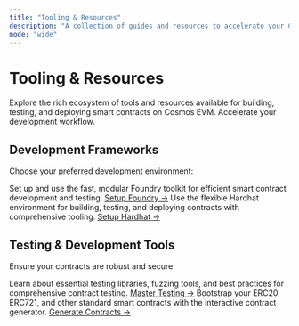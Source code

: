 ```yaml
---
title: "Tooling & Resources"
description: "A collection of guides and resources to accelerate your Cosmos EVM development workflow."
mode: "wide"
---
```


# Tooling & Resources

Explore the rich ecosystem of tools and resources available for building, testing, and deploying smart contracts on Cosmos EVM. Accelerate your development workflow.

## Development Frameworks

Choose your preferred development environment:

<CardGroup cols={2}>
  <Card title="Foundry Guide" icon="hammer">
    Set up and use the fast, modular Foundry toolkit for efficient smart contract development and testing.
    <a href="/docs/evm/developers/tooling-and-resources/foundry-guide">Setup Foundry →</a>
  </Card>
  <Card title="Hardhat Guide" icon="wrench">
    Use the flexible Hardhat environment for building, testing, and deploying contracts with comprehensive tooling.
    <a href="/docs/evm/developers/tooling-and-resources/hardhat-guide">Setup Hardhat →</a>
  </Card>
</CardGroup>

## Testing & Development Tools

Ensure your contracts are robust and secure:

<CardGroup cols={2}>
  <Card title="Testing & Fuzzing" icon="test-tube">
    Learn about essential testing libraries, fuzzing tools, and best practices for comprehensive contract testing.
    <a href="/docs/evm/developers/tooling-and-resources/testing-and-fuzzing">Master Testing →</a>
  </Card>
  <Card title="Contract Wizard" icon="sparkles">
    Bootstrap your ERC20, ERC721, and other standard smart contracts with the interactive contract generator.
    <a href="/docs/evm/developers/tooling-and-resources/contract-wizard">Generate Contracts →</a>
  </Card>
</CardGroup>